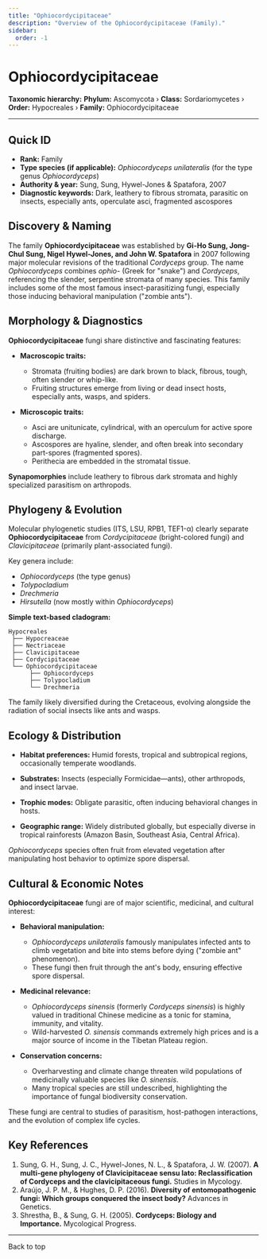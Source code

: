 ```yaml
---
title: "Ophiocordycipitaceae"
description: "Overview of the Ophiocordycipitaceae (Family)."
sidebar:
  order: -1
---
```



# Ophiocordycipitaceae <Badge variant="note" text="Family" />

**Taxonomic hierarchy:** **Phylum:** Ascomycota › **Class:** Sordariomycetes › **Order:** Hypocreales › **Family:** Ophiocordycipitaceae

---

## Quick ID
* **Rank:** Family  
* **Type species (if applicable):** _Ophiocordyceps unilateralis_ (for the type genus _Ophiocordyceps_)  
* **Authority & year:** Sung, Sung, Hywel-Jones & Spatafora, 2007  
* **Diagnostic keywords:** Dark, leathery to fibrous stromata, parasitic on insects, especially ants, operculate asci, fragmented ascospores  

## Discovery & Naming
The family **Ophiocordycipitaceae** was established by **Gi-Ho Sung, Jong-Chul Sung, Nigel Hywel-Jones, and John W. Spatafora** in 2007 following major molecular revisions of the traditional _Cordyceps_ group. The name _Ophiocordyceps_ combines _ophio-_ (Greek for "snake") and _Cordyceps_, referencing the slender, serpentine stromata of many species. This family includes some of the most famous insect-parasitizing fungi, especially those inducing behavioral manipulation ("zombie ants").

## Morphology & Diagnostics
**Ophiocordycipitaceae** fungi share distinctive and fascinating features:

- **Macroscopic traits:**
  - Stromata (fruiting bodies) are dark brown to black, fibrous, tough, often slender or whip-like.
  - Fruiting structures emerge from living or dead insect hosts, especially ants, wasps, and spiders.

- **Microscopic traits:**
  - Asci are unitunicate, cylindrical, with an operculum for active spore discharge.
  - Ascospores are hyaline, slender, and often break into secondary part-spores (fragmented spores).
  - Perithecia are embedded in the stromatal tissue.

**Synapomorphies** include leathery to fibrous dark stromata and highly specialized parasitism on arthropods.

## Phylogeny & Evolution
Molecular phylogenetic studies (ITS, LSU, RPB1, TEF1-α) clearly separate **Ophiocordycipitaceae** from _Cordycipitaceae_ (bright-colored fungi) and _Clavicipitaceae_ (primarily plant-associated fungi).

Key genera include:

- _Ophiocordyceps_ (the type genus)
- _Tolypocladium_
- _Drechmeria_
- _Hirsutella_ (now mostly within _Ophiocordyceps_)

**Simple text-based cladogram:**
```
Hypocreales
 ├── Hypocreaceae
 ├── Nectriaceae
 ├── Clavicipitaceae
 ├── Cordycipitaceae
 └── Ophiocordycipitaceae
      ├── Ophiocordyceps
      ├── Tolypocladium
      └── Drechmeria
```
The family likely diversified during the Cretaceous, evolving alongside the radiation of social insects like ants and wasps.

## Ecology & Distribution
- **Habitat preferences:** Humid forests, tropical and subtropical regions, occasionally temperate woodlands.
- **Substrates:** Insects (especially Formicidae—ants), other arthropods, and insect larvae.
- **Trophic modes:** Obligate parasitic, often inducing behavioral changes in hosts.

- **Geographic range:** Widely distributed globally, but especially diverse in tropical rainforests (Amazon Basin, Southeast Asia, Central Africa).

_Ophiocordyceps_ species often fruit from elevated vegetation after manipulating host behavior to optimize spore dispersal.

## Cultural & Economic Notes
**Ophiocordycipitaceae** fungi are of major scientific, medicinal, and cultural interest:

- **Behavioral manipulation:**
  - _Ophiocordyceps unilateralis_ famously manipulates infected ants to climb vegetation and bite into stems before dying ("zombie ant" phenomenon).
  - These fungi then fruit through the ant's body, ensuring effective spore dispersal.

- **Medicinal relevance:**
  - _Ophiocordyceps sinensis_ (formerly _Cordyceps sinensis_) is highly valued in traditional Chinese medicine as a tonic for stamina, immunity, and vitality.
  - Wild-harvested _O. sinensis_ commands extremely high prices and is a major source of income in the Tibetan Plateau region.

- **Conservation concerns:**
  - Overharvesting and climate change threaten wild populations of medicinally valuable species like _O. sinensis_.
  - Many tropical species are still undescribed, highlighting the importance of fungal biodiversity conservation.

These fungi are central to studies of parasitism, host-pathogen interactions, and the evolution of complex life cycles.

## Key References
1. Sung, G. H., Sung, J. C., Hywel-Jones, N. L., & Spatafora, J. W. (2007). **A multi-gene phylogeny of Clavicipitaceae sensu lato: Reclassification of Cordyceps and the clavicipitaceous fungi.** Studies in Mycology.  
2. Araújo, J. P. M., & Hughes, D. P. (2016). **Diversity of entomopathogenic fungi: Which groups conquered the insect body?** Advances in Genetics.  
3. Shrestha, B., & Sung, G. H. (2005). **Cordyceps: Biology and Importance.** Mycological Progress.  

---

<LinkButton href="#top" variant="minimal" icon="arrow-up">
  Back to top
</LinkButton>
